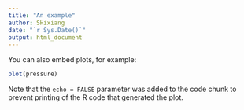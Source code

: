 ```yaml
---
title: "An example"
author: SHixiang
date: "`r Sys.Date()`"
output: html_document
---
```



You can also embed plots, for example:

```r
plot(pressure)
```

Note that the `echo = FALSE` parameter was added to the code chunk to prevent printing of the R code that generated the plot.
